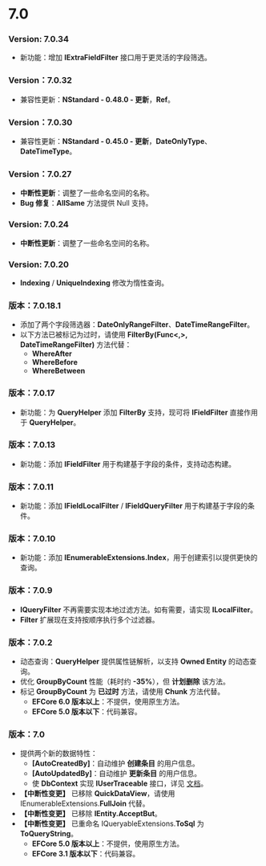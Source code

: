# 7.0

### Version: 7.0.34

- 新功能：增加 **IExtraFieldFilter** 接口用于更灵活的字段筛选。

### Version：7.0.32

- 兼容性更新：**NStandard - 0.48.0 - 更新**，**Ref**。

### Version：7.0.30

- 兼容性更新：**NStandard - 0.45.0 - 更新**，**DateOnlyType**、**DateTimeType**。

### Version：7.0.27

- **中断性更新**：调整了一些命名空间的名称。
- **Bug 修复**：**AllSame** 方法提供 Null 支持。

### Version: 7.0.24

- **中断性更新**：调整了一些命名空间的名称。

### Version: 7.0.20

- **Indexing** / **UniqueIndexing** 修改为惰性查询。

### 版本：7.0.18.1

- 添加了两个字段筛选器：**DateOnlyRangeFilter**、**DateTimeRangeFilter**。
- 以下方法已被标记为过时，请使用 **FilterBy(Func\<,\>, DateTimeRangeFilter)** 方法代替：
  - **WhereAfter**
  - **WhereBefore**
  - **WhereBetween**

### 版本：7.0.17

- 新功能：为 **QueryHelper** 添加 **FilterBy** 支持，现可将 **IFieldFilter** 直接作用于 **QueryHelper**。

### 版本：7.0.13

- 新功能：添加 **IFieldFilter** 用于构建基于字段的条件，支持动态构建。

### 版本：7.0.11

- 新功能：添加 **IFieldLocalFilter** / **IFieldQueryFilter** 用于构建基于字段的条件。

### 版本：7.0.10

- 新功能：添加 **IEnumerableExtensions.Index**，用于创建索引以提供更快的查询。

### 版本：7.0.9

- **IQueryFilter** 不再需要实现本地过滤方法。如有需要，请实现 **ILocalFilter**。
- **Filter** 扩展现在支持按顺序执行多个过滤器。

### 版本：7.0.2

- 动态查询：**QueryHelper** 提供属性链解析，以支持 **Owned Entity** 的动态查询。
- 优化 **GroupByCount** 性能（耗时约 **-35%**），但 **计划删除** 该方法。
- 标记 **GroupByCount** 为 **已过时** 方法，请使用 **Chunk** 方法代替。
  - **EFCore 6.0 版本以上**：不提供，使用原生方法。
  - **EFCore 5.0 版本以下**：代码兼容。

### 版本：7.0

- 提供两个新的数据特性：
  - **[AutoCreatedBy]**：自动维护 **创建条目** 的用户信息。
  - **[AutoUpdatedBy]**：自动维护 **更新条目** 的用户信息。
  - 使 **DbContext** 实现 **IUserTraceable** 接口，详见 [文档](https://github.com/zmjack/LinqSharp/blob/master/docs/cn/ef-data-annotations-2.md#自动维护操作条目的用户信息)。
- **【中断性变更】** 已移除 **QuickDataView**，请使用 IEnumerableExtensions.**FullJoin** 代替。
- **【中断性变更】** 已移除 **IEntity.AcceptBut**。
- **【中断性变更】** 已重命名 IQueryableExtensions.**ToSql** 为 **ToQueryString**。
  - **EFCore 5.0 版本以上**：不提供，使用原生方法。
  - **EFCore 3.1 版本以下**：代码兼容。